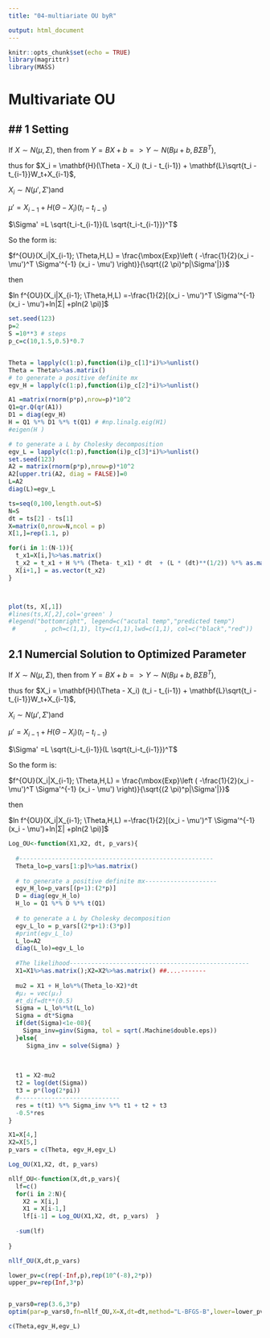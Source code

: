 ---
title: "04-multiariate OU byR"

output: html_document
---

```{r setup, include=FALSE}
knitr::opts_chunk$set(echo = TRUE)
library(magrittr)
library(MASS)
```

# Multivariate OU

## 1 Setting
---

If $X \sim N(μ,Σ)$, then from $Y=BX+b => Y \sim N(Bμ+b,BΣB^T)$, 

thus for $X_i  = \mathbf{H}(\Theta - X_i) (t_i - t_{i-1}) + \mathbf{L}\sqrt{t_i - t_{i-1}}W_t+X_{i-1}$, 

$X_i \sim N(\mu',\Sigma')$and  

$\mu' =X_{i-1} +H(\Theta -X_i)(t_{i} -t_{i-1})$

$\Sigma' =L \sqrt{t_i-t_{i-1}}(L \sqrt{t_i-t_{i-1}})^T$

So the form is:

$f^{OU}(X_i|X_{i-1}; \Theta,H,L) = \frac{\mbox{Exp}\left (
-\frac{1}{2}(x_i - \mu')^T \Sigma'^{-1} (x_i - \mu') 
\right)}{\sqrt{(2 \pi)^p|\Sigma'|}}$

then

$ln f^{OU}(X_i|X_{i-1}; \Theta,H,L) =-\frac{1}{2}[(x_i - \mu')^T \Sigma'^{-1} (x_i - \mu')+ln|Σ| +pln(2 \pi)]$

```{r 1.1 }

set.seed(123)
p=2
S =10**3 # steps
p_c=c(10,1.5,0.5)*0.7


Theta = lapply(c(1:p),function(i)p_c[1]*i)%>%unlist()
Theta = Theta%>%as.matrix()
# to generate a positive definite mx
egv_H = lapply(c(1:p),function(i)p_c[2]*i)%>%unlist()

A1 =matrix(rnorm(p*p),nrow=p)*10^2
Q1=qr.Q(qr(A1))
D1 = diag(egv_H)
H = Q1 %*% D1 %*% t(Q1) # #np.linalg.eig(H1)
#eigen(H )

# to generate a L by Cholesky decomposition
egv_L = lapply(c(1:p),function(i)p_c[3]*i)%>%unlist()
set.seed(123)
A2 = matrix(rnorm(p*p),nrow=p)*10^2
A2[upper.tri(A2, diag = FALSE)]=0
L=A2
diag(L)=egv_L

```



```{r 1.2}
ts=seq(0,100,length.out=S)
N=S
dt = ts[2] - ts[1]
X=matrix(0,nrow=N,ncol = p)
X[1,]=rep(1.1, p)

for(i in 1:(N-1)){
  t_x1=X[i,]%>%as.matrix()
  t_x2 = t_x1 + H %*% (Theta- t_x1) * dt  + (L * (dt)**(1/2)) %*% as.matrix(rnorm(p))
  X[i+1,] = as.vector(t_x2)
}



plot(ts, X[,1])
#lines(ts,X[,2],col='green' )
#legend("bottomright", legend=c("acutal temp","predicted temp")
 #        , pch=c(1,1), lty=c(1,1),lwd=c(1,1), col=c("black","red"))


```

## 2.1 Numercial Solution to Optimized Parameter


If $X \sim N(μ,Σ)$, then from $Y=BX+b => Y \sim N(Bμ+b,BΣB^T)$, 

thus for $X_i  = \mathbf{H}(\Theta - X_i) (t_i - t_{i-1}) + \mathbf{L}\sqrt{t_i - t_{i-1}}W_t+X_{i-1}$, 

$X_i \sim N(\mu',\Sigma')$and  

$\mu' =X_{i-1} +H(\Theta -X_i)(t_{i} -t_{i-1})$

$\Sigma' =L \sqrt{t_i-t_{i-1}}(L \sqrt{t_i-t_{i-1}})^T$

So the form is:

$f^{OU}(X_i|X_{i-1}; \Theta,H,L) = \frac{\mbox{Exp}\left (
-\frac{1}{2}(x_i - \mu')^T \Sigma'^{-1} (x_i - \mu') 
\right)}{\sqrt{(2 \pi)^p|\Sigma'|}}$

then

$ln f^{OU}(X_i|X_{i-1}; \Theta,H,L) =-\frac{1}{2}[(x_i - \mu')^T \Sigma'^{-1} (x_i - \mu')+ln|Σ| +pln(2 \pi)]$


```{r 2.1}

Log_OU<-function(X1,X2, dt, p_vars){
	
  #------------------------------------------------------
  Theta_lo=p_vars[1:p]%>%as.matrix()
  
  # to generate a positive definite mx--------------------
  egv_H_lo=p_vars[(p+1):(2*p)]
  D = diag(egv_H_lo)
  H_lo = Q1 %*% D %*% t(Q1)
  
  # to generate a L by Cholesky decomposition
  egv_L_lo = p_vars[(2*p+1):(3*p)]
  #print(egv_L_lo)
  L_lo=A2
  diag(L_lo)=egv_L_lo
  
  #The likelihood--------------------------------------------------  
  X1=X1%>%as.matrix();X2=X2%>%as.matrix() ##....-------
 
  mu2 = X1 + H_lo%*%(Theta_lo-X2)*dt
  #μ₂ = vec(μ₂)
  #t_dif=dt**(0.5)
  Sigma = L_lo%*%t(L_lo)
  Sigma = dt*Sigma
  if(det(Sigma)<1e-08){
    Sigma_inv=ginv(Sigma, tol = sqrt(.Machine$double.eps))
  }else{
     Sigma_inv = solve(Sigma) }
  
 
  
  t1 = X2-mu2
  t2 = log(det(Sigma))
  t3 = p*(log(2*pi))
  #----------------------------
  res = t(t1) %*% Sigma_inv %*% t1 + t2 + t3
  -0.5*res
}

X1=X[4,]
X2=X[5,]
p_vars = c(Theta, egv_H,egv_L)

Log_OU(X1,X2, dt, p_vars)

nllf_OU<-function(X,dt,p_vars){
  lf=c()
  for(i in 2:N){
    X2 = X[i,]
    X1 = X[i-1,]
    lf[i-1] = Log_OU(X1,X2, dt, p_vars)  }
  
  -sum(lf)
  
}

nllf_OU(X,dt,p_vars)

```

```{r optim1}
lower_pv=c(rep(-Inf,p),rep(10^(-8),2*p))
upper_pv=rep(Inf,3*p)


p_vars0=rep(3.6,3*p)
optim(par=p_vars0,fn=nllf_OU,X=X,dt=dt,method="L-BFGS-B",lower=lower_pv)

c(Theta,egv_H,egv_L)
 

```








